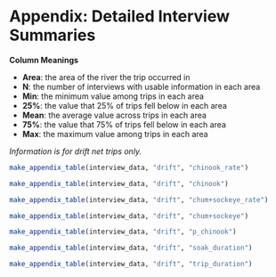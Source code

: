 
\clearpage
\setcounter{figure}{0}
\setcounter{table}{0}
\renewcommand\thefigure{A\arabic{figure}}
\renewcommand\thetable{A\arabic{table}}

# Appendix: Detailed Interview Summaries {-}

**Column Meanings**

* **Area**: the area of the river the trip occurred in
* **N**: the number of interviews with usable information in each area
* **Min**: the minimum value among trips in each area
* **25%**: the value that 25% of trips fell below in each area
* **Mean**: the average value across trips in each area
* **75%**: the value that 75% of trips fell below in each area
* **Max**: the maximum value among trips in each area

_Information is for drift net trips only._

```r
make_appendix_table(interview_data, "drift", "chinook_rate")
```

```r
make_appendix_table(interview_data, "drift", "chinook")
```

```r
make_appendix_table(interview_data, "drift", "chum+sockeye_rate")
```

```r
make_appendix_table(interview_data, "drift", "chum+sockeye")
```

```r
make_appendix_table(interview_data, "drift", "p_chinook")
```

```r
make_appendix_table(interview_data, "drift", "soak_duration")
```

```r
make_appendix_table(interview_data, "drift", "trip_duration")
```
